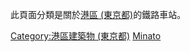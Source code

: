 {{東京都區部行政區劃分類導航|鐵路車站}}
此頁面分類是關於[[港區_(東京都)|港區 (東京都)]]的鐵路車站。
{{Commonscat|Train stations in Minato ward, Tokyo}}
[[Category:港區建築物_(東京都)|Category:港區建築物 (東京都)]]
[[Category:東京都區部鐵路車站|Minato]]